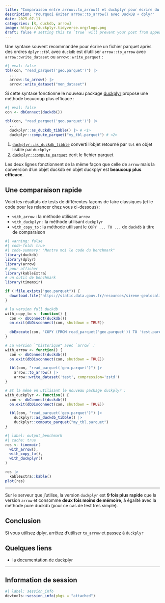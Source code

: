 ```yaml
---
title: "Comparaison entre arrow::to_arrow() et duckplyr pour écrire du parquet"
description: "Pourquoi éviter arrow::to_arrow() avec DuckDB + dplyr"
date: 2025-07-11
categories: [R, duckdb, arrow]
image: https://duckplyr.tidyverse.org/logo.png 
draft: false # setting this to `true` will prevent your post from appearing on your listing page until you're ready!
---
```


Une syntaxe souvent recommandée pour écrire un fichier parquet après des ordres `dplyr::tbl` avec `duckdb` est d'utiliser `arrow::to_arrow` avec `arrow::write_dataset` ou `arrow::write_parquet` :

```r
#| eval: false
tbl(con, "read_parquet('geo.parquet')") |>
  ...
  arrow::to_arrow() |>
  arrow::write_dataset("mon_dataset")
```

Si cette syntaxe fonctionne le nouveau package [duckplyr](https://duckplyr.tidyverse.org/index.html) propose une méthode beaucoup plus efficace :

```r
#| eval: false
con <- dbConnect(duckdb())

tbl(con, "read_parquet('geo.parquet')") |>
  ...
  duckplyr::as_duckdb_tibble() |> # <1>
  duckplyr::compute_parquet("my_tbl.parquet") # <2>
```  

1. [`duckplyr::as_duckdb_tibble`](https://duckplyr.tidyverse.org/reference/duckdb_tibble.html) converti l'objet retourné par `tbl` en objet lisible par `duckplyr`
2. [`duckplyr::compute_parquet`](https://duckplyr.tidyverse.org/reference/compute_parquet.html) écrit le fichier parquet

Les deux lignes fonctionnent de la même façon que celle de `arrow` mais la conversion d'un objet duckdb en objet duckplyr est **beaucoup plus efficace**.

## Une comparaison rapide

Voici les résultats de tests de différentes façons de faire classiques (et le code pour les relancer chez vous ci-dessous) :

- `with_arrow` : la méthode utilisant `arrow`
- `with_duckplyr` : la méthode utilisant `duckplyr`
- `with_copy_to` : la méthode utilisant le `COPY ... TO ...` de `duckdb` à titre de comparaison

```r
#| warning: false
#| code-fold: true
#| code-summary: "Montre moi le code du benchmark"
library(duckdb)
library(dplyr)
library(arrow)
# pour afficher
library(kableExtra)
# un outil de benchmark
library(timemoir)

if (!file.exists("geo.parquet")) {
  download.file("https://static.data.gouv.fr/resources/sirene-geolocalise-parquet/20240107-143656/sirene2024-geo.parquet", "geo.parquet")
}

# la version full duckdb
with_copy_to <- function() {
  con <- dbConnect(duckdb())
  on.exit(dbDisconnect(con, shutdown = TRUE))
  
  dbExecute(con, "COPY (FROM read_parquet('geo.parquet')) TO 'test.parquet' (FORMAT PARQUET, COMPRESSION ZSTD)")
}

# La version `"historique" avec `arrow` :
with_arrow <- function() {
  con <- dbConnect(duckdb())
  on.exit(dbDisconnect(con, shutdown = TRUE))

  tbl(con, "read_parquet('geo.parquet')") |>
    arrow::to_arrow() |>
    arrow::write_dataset('test', compression='zstd')
}

# Et la même en utilisant le nouveau package duckplyr :
with_duckplyr <- function() {
  con <- dbConnect(duckdb())
  on.exit(dbDisconnect(con, shutdown = TRUE))

  tbl(con, "read_parquet('geo.parquet')") |>
    duckplyr::as_duckdb_tibble() |>
    duckplyr::compute_parquet("my_tbl.parquet")
}
```

```r
#| label: output_benchmark
#| cache: true
res <- timemoir(
  with_arrow(), 
  with_copy_to(), 
  with_duckplyr()
)

res |>
  kableExtra::kable()
plot(res)
```

---

Sur le serveur que j'utilise, la version `duckplyr` est **9 fois plus rapide** que la version `arrow` et consomme **deux fois moins de mémoire**, à égalité avec la méthode pure duckdb (pour ce cas de test très simple).

## Conclusion

Si vous utilisez dplyr, arrêtez d'utiliser `to_arrow` et passez à `duckplyr`

## Quelques liens

* la [documentation de duckplyr](https://duckplyr.tidyverse.org/articles/large.html)

---

::: {.callout-note collapse=true}
## Information de session
```r
#| label: session_info
devtools::session_info(pkgs = "attached")
```
:::